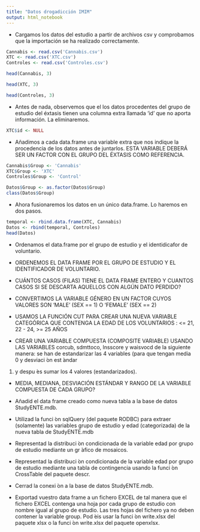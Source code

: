 ```yaml
---
title: "Datos drogadicción IMIM"
output: html_notebook
---
```


* Cargamos los datos del estudio a partir de archivos csv y comprobamos que la importación se ha realizado correctamente.

```r
Cannabis <- read.csv('Cannabis.csv')
XTC <- read.csv('XTC.csv')
Controles <- read.csv('Controles.csv')
```
```r
head(Cannabis, 3)
```

```r
head(XTC, 3)
```

```r
head(Controles, 3)
```

* Antes de nada, observemos que el los datos procedentes del grupo de estudio del éxtasis tienen una columna extra llamada 'id' que no aporta información. La eliminaremos.

```r
XTC$id <- NULL
```


* Añadimos a cada data.frame una variable extra que nos indique la procedencia de los datos antes de juntarlos. ESTA VARIABLE DEBERÁ SER UN FACTOR CON EL GRUPO
DEL ÉXTASIS COMO REFERENCIA.

```r
Cannabis$Group <- 'Cannabis'
XTC$Group <- 'XTC'
Controles$Group <- 'Control'
```

```r
Datos$Group <- as.factor(Datos$Group)
class(Datos$Group)
```

* Ahora fusionaremos los datos en un único data.frame. Lo haremos en dos pasos.

```r
temporal <- rbind.data.frame(XTC, Cannabis)
Datos <- rbind(temporal, Controles)
head(Datos)
```

* Ordenamos el data.frame por el grupo de estudio y el identidicafor de voluntario.
* ORDENEMOS EL DATA FRAME POR EL GRUPO DE ESTUDIO Y EL IDENTIFICADOR DE VOLUNTARIO.

* CUÁNTOS CASOS (FILAS) TIENE EL DATA FRAME ENTERO Y CUANTOS CASOS SI SE DESCARTA AQUELLOS CON ALGÚN DATO PERDIDO?

* CONVERTIMOS LA VARIABLE GÉNERO EN UN FACTOR CUYOS VALORES SON 'MALE' (SEX == 1) O 'FEMALE' (SEX == 2)

* USAMOS LA FUNCIÓN CUT PARA CREAR UNA NUEVA VARIABLE CATEGÓRICA QUE CONTENGA LA EDAD DE LOS VOLUNTARIOS : <= 21, 22 - 24, >= 25 AÑOS

* CREAR UNA VARIABLE COMPUESTA (COMPOSITE VARIABLE) USANDO LAS VARIABLES corcub, sdmttoco, lnsscore y waisvocd
de la siguiente manera: se han de estandarizar las 4 variables (para que tengan media 0 y desviaci ́on est ́andar
1) y despu ́es sumar los 4 valores (estandarizados).

* MEDIA, MEDIANA, DESVIACIÓN ESTÁNDAR Y RANGO DE LA VARIABLE COMPUESTA DE CADA GRUPO?

* Añadid el data frame creado como nueva tabla a la base de datos StudyENTE.mdb.

* Utilizad la funci ́on sqlQuery (del paquete RODBC) para extraer (solamente) las variables grupo de estudio y edad
(categorizada) de la nueva tabla de StudyENTE.mdb

* Representad la distribuci ́on condicionada de la variable edad por grupo de estudio mediante un gr ́afico de
mosaicos.

* Representad la distribuci ́on condicionada de la variable edad por grupo de estudio mediante una tabla de
contingencia usando la funci ́on CrossTable del paquete descr.

* Cerrad la conexi ́on a la base de datos StudyENTE.mdb.

* Exportad vuestro data frame a un fichero EXCEL de tal manera que el fichero EXCEL contenga una hoja por cada grupo de estudio con nombre igual al grupo de estudio. Las tres hojas del fichero ya no deben contener la variable group. Pod ́eis usar la funci ́on write.xlsx del paquete xlsx o la funci ́on write.xlsx del paquete openxlsx.






